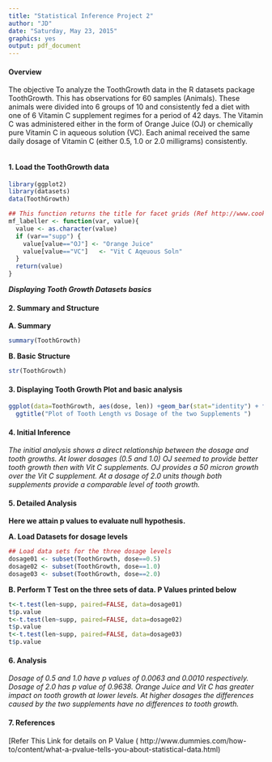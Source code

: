 ```yaml
---
title: "Statistical Inference Project 2"
author: "JD"
date: "Saturday, May 23, 2015"
graphics: yes
output: pdf_document 
---
```

#### Overview
The objective 
To analyze the ToothGrowth data in the R datasets package ToothGrowth. This has observations for 60 samples (Animals). These animals were divided into 6 groups of 10 and consistently fed a diet with one of 6 Vitamin C supplement regimes for a period of 42 days. The Vitamin C was administered either in the form of Orange Juice (OJ) or chemically pure Vitamin C in aqueous solution (VC). Each animal received the same daily dosage of Vitamin C (either 0.5, 1.0 or 2.0 milligrams) consistently.  

```r

```

#### 1. Load the ToothGrowth data 
```r
library(ggplot2)
library(datasets)
data(ToothGrowth)

## This function returns the title for facet grids (Ref http://www.cookbook-r.com/Graphs/Facets_(ggplot2)/)
mf_labeller <- function(var, value){
  value <- as.character(value)
  if (var=="supp") { 
    value[value=="OJ"] <- "Orange Juice"
    value[value=="VC"]   <- "Vit C Aqeuous Soln"
  }
  return(value)
}
```
_**Displaying Tooth Growth Datasets basics**_

#### 2. Summary and Structure

**A. Summary**
```r
summary(ToothGrowth)
```

**B. Basic Structure**
```r
str(ToothGrowth)
```

#### 3. Displaying Tooth Growth Plot and basic analysis

```r

ggplot(data=ToothGrowth, aes(dose, len)) +geom_bar(stat="identity") + facet_grid(.~supp, drop=FALSE,labeller=mf_labeller) + xlab("DOSE") + ylab("Tooth Length")+
  ggtitle("Plot of Tooth Length vs Dosage of the two Supplements ")

```



#### 4. Initial Inference

_The initial analysis shows a direct relationship between the dosage and tooth growths. At lower dosages (0.5 and 1.0) OJ seemed to provide better tooth growth then with Vit C supplements. OJ provides a 50 micron growth over the Vit C supplement._ 
_At a dosage of 2.0 units though both supplements provide a comparable level of tooth growth._


#### 5. Detailed Analysis

**Here we attain p values to evaluate null hypothesis.**

**A. Load Datasets for dosage levels**
```r
## Load data sets for the three dosage levels
dosage01 <- subset(ToothGrowth, dose==0.5)
dosage02 <- subset(ToothGrowth, dose==1.0)
dosage03 <- subset(ToothGrowth, dose==2.0)

```

**B. Perform T Test on the three sets of data. P Values printed below**
```r
t<-t.test(len~supp, paired=FALSE, data=dosage01)
t$p.value
t<-t.test(len~supp, paired=FALSE, data=dosage02)
t$p.value
t<-t.test(len~supp, paired=FALSE, data=dosage03)
t$p.value
```

#### 6. Analysis

_Dosage of 0.5 and 1.0 have p values of 0.0063 and 0.0010 respectively. Dosage of 2.0 has p value of 0.9638._
_Orange Juice and Vit C has greater impact on tooth growth at lower levels. At higher dosages the differences caused by the two supplements have no differences to tooth growth._



#### 7. References

[Refer This Link for details on P Value ( http://www.dummies.com/how-to/content/what-a-pvalue-tells-you-about-statistical-data.html)


